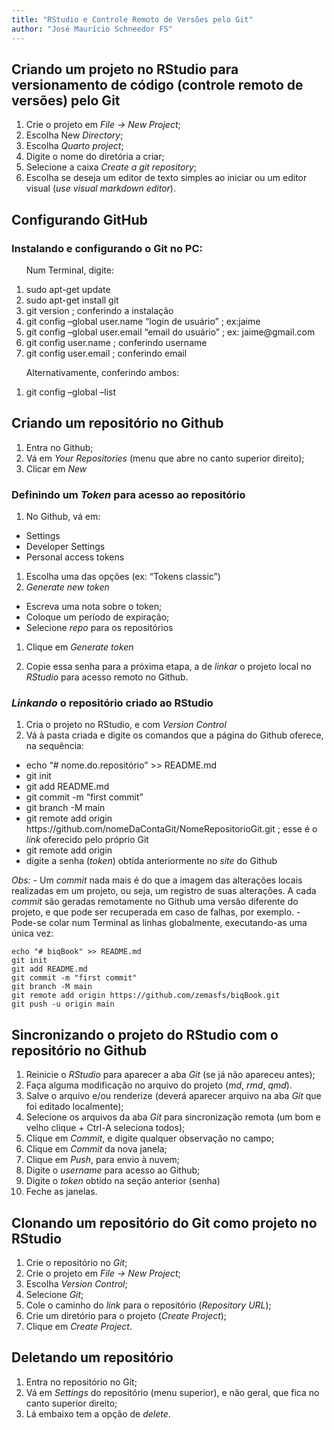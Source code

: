 ```yaml
---
title: "RStudio e Controle Remoto de Versões pelo Git"
author: "José Maurício Schneedor FS"
---
```



## Criando um projeto no RStudio para versionamento de código (controle remoto de versões) pelo Git

1. Crie o projeto em *File -> New Project*;
1. Escolha New *Directory*;
1. Escolha *Quarto project*;
1. Digite o nome do diretória a criar;
1. Selecione a caixa *Create a git repository*;
1. Escolha se deseja um editor de texto simples ao iniciar ou um editor visual (*use visual markdown editor*).

## Configurando GitHub

### Instalando e configurando o Git no PC:

|       Num Terminal, digite:
1. sudo apt-get update
1. sudo apt-get install git
1. git version    ; conferindo a instalação
1. git config --global user.name "login de usuário"    ; ex:jaime
1. git config --global user.email "email do usuário"    ; ex: jaime@gmail.com
1. git config user.name ;  conferindo username
1. git config user.email ;  conferindo email

|       Alternativamente, conferindo ambos:

1. git config --global --list

## Criando um repositório no Github

1. Entra no Github;
1. Vá em *Your Repositories* (menu que abre no canto superior direito);
1. Clicar em *New*

<!-- 1. install.packages("usethis") -->
<!-- 1. usethis::use_git_config(user.name = "zemasfs", -->
<!--                         user.email = "zemasfs@gmail.com") -->
<!-- 1. usethis::use_git() -->

<!-- 1. usethis::use_github() -->

### Definindo um *Token* para acesso ao repositório

1. No Github, vá em:
 + Settings
 + Developer Settings
 + Personal access tokens
1. Escolha uma das opções (ex: "Tokens classic")
1. *Generate new token*
 + Escreva uma nota sobre o token;
 + Coloque um período de expiração;
 + Selecione *repo* para os repositórios
1. Clique em *Generate token*

1. Copie essa senha para a próxima etapa, a de *linkar* o projeto local no *RStudio* para acesso remoto no Github.

### *Linkando* o repositório criado ao RStudio

1. Cria o projeto no RStudio, e com *Version Control*
1. Vá à pasta criada e digite os comandos que a página do Github oferece, na sequência:
  + echo "# nome.do.repositório" >> README.md
  +  git init
  + git add README.md
  + git commit -m "first commit"
  + git branch -M main
  + git remote add origin https://github.com/nomeDaContaGit/NomeRepositorioGit.git    ; esse é o *link* oferecido pelo próprio Git
  + git remote add origin 
  + digite a senha (*token*) obtida anteriormente no *site* do Github
  
  *Obs:* 
  - Um *commit* nada mais é do que a imagem das alterações locais realizadas em um projeto, ou seja, um registro de suas alterações. A cada *commit* são geradas remotamente no Github uma versão diferente do projeto, e que pode ser recuperada em caso de falhas, por exemplo.
   - Pode-se colar num Terminal as linhas globalmente, executando-as uma única vez:
   
```{}
echo "# biqBook" >> README.md
git init
git add README.md
git commit -m "first commit"
git branch -M main
git remote add origin https://github.com/zemasfs/biqBook.git
git push -u origin main
```


## Sincronizando o projeto do RStudio com o repositório no Github

1. Reinicie o *RStudio* para aparecer a aba *Git* (se já não apareceu antes);
1. Faça alguma modificação no arquivo do projeto (*md*, *rmd*, *qmd*).
1. Salve o arquivo e/ou renderize (deverá aparecer arquivo na aba *Git* que foi editado localmente);
1. Selecione os arquivos da aba *Git* para sincronização remota (um bom e velho clique  +  Ctrl-A seleciona todos);
1. Clique em *Commit*, e digite qualquer observação no campo; 
1. Clique em *Commit* da nova janela;
1. Clique em *Push*, para envio à nuvem;
1. Digite o *username* para acesso ao Github;
1. Digite o *token* obtido na seção anterior (senha) 
1. Feche as janelas. 

## Clonando um repositório do Git como projeto no RStudio

1. Crie o repositório no *Git*;
1. Crie o projeto em *File -> New Project*;
1. Escolha *Version Control*;
1. Selecione *Git*;
1. Cole o caminho do *link* para o repositório (*Repository URL*);
1. Crie um diretório para o projeto (*Create Project*);
1. Clique em *Create Project*.

## Deletando um repositório
1. Entra no repositório no Git;
1. Vá em *Settings* do repositório (menu superior), e não geral, que fica no canto superior direito;
1. Lá embaixo tem a opção de *delete*.

